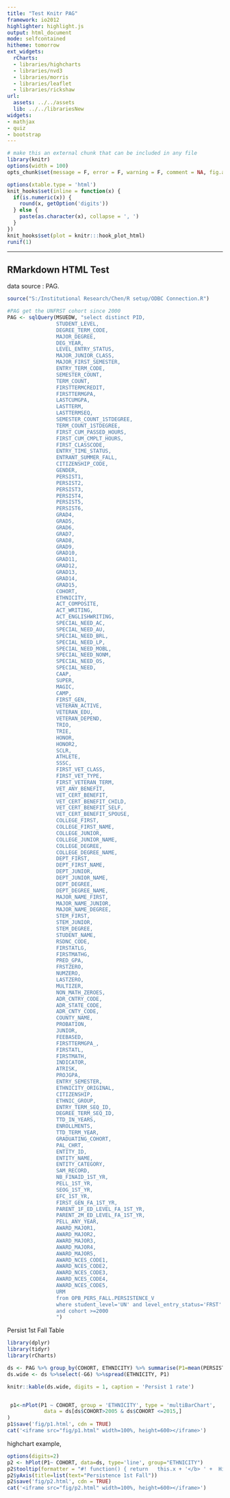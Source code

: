 ```yaml
---
title: "Test Knitr PAG"
framework: io2012
highlighter: highlight.js
output: html_document
mode: selfcontained
hitheme: tomorrow
ext_widgets:
  rCharts:
  - libraries/highcharts
  - libraries/nvd3
  - libraries/morris
  - libraries/leaflet
  - libraries/rickshaw
url:
  assets: ../../assets
  lib: ../../librariesNew
widgets:
- mathjax
- quiz
- bootstrap
---
```




```r
# make this an external chunk that can be included in any file
library(knitr)
options(width = 100)
opts_chunk$set(message = F, error = F, warning = F, comment = NA, fig.align = 'center', dpi = 100, tidy = F, cache.path = '.cache/', fig.path = 'fig/')

options(xtable.type = 'html')
knit_hooks$set(inline = function(x) {
  if(is.numeric(x)) {
    round(x, getOption('digits'))
  } else {
    paste(as.character(x), collapse = ', ')
  }
})
knit_hooks$set(plot = knitr:::hook_plot_html)
runif(1)
```

---


## RMarkdown HTML Test

data source : PAG.

```r
source("S:/Institutional Research/Chen/R setup/ODBC Connection.R")

#PAG get the UNFRST cohort since 2000
PAG <- sqlQuery(MSUEDW, "select distinct PID,
                STUDENT_LEVEL,
                DEGREE_TERM_CODE,
                MAJOR_DEGREE,
                DEG_YEAR,
                LEVEL_ENTRY_STATUS,
                MAJOR_JUNIOR_CLASS,
                MAJOR_FIRST_SEMESTER,
                ENTRY_TERM_CODE,
                SEMESTER_COUNT,
                TERM_COUNT,
                FIRSTTERMCREDIT,
                FIRSTTERMGPA,
                LASTCUMGPA,
                LASTTERM,
                LASTTERMSEQ,
                SEMESTER_COUNT_1STDEGREE,
                TERM_COUNT_1STDEGREE,
                FIRST_CUM_PASSED_HOURS,
                FIRST_CUM_CMPLT_HOURS,
                FIRST_CLASSCODE,
                ENTRY_TIME_STATUS,
                ENTRANT_SUMMER_FALL,
                CITIZENSHIP_CODE,
                GENDER,
                PERSIST1,
                PERSIST2,
                PERSIST3,
                PERSIST4,
                PERSIST5,
                PERSIST6,
                GRAD4,
                GRAD5,
                GRAD6,
                GRAD7,
                GRAD8,
                GRAD9,
                GRAD10,
                GRAD11,
                GRAD12,
                GRAD13,
                GRAD14,
                GRAD15,
                COHORT,
                ETHNICITY,
                ACT_COMPOSITE,
                ACT_WRITING,
                ACT_ENGLISHWRITING,
                SPECIAL_NEED_AC,
                SPECIAL_NEED_AU,
                SPECIAL_NEED_BRL,
                SPECIAL_NEED_LP,
                SPECIAL_NEED_MOBL,
                SPECIAL_NEED_NONM,
                SPECIAL_NEED_OS,
                SPECIAL_NEED,
                CAAP,
                SUPER,
                MAGIC,
                CAMP,
                FIRST_GEN,
                VETERAN_ACTIVE,
                VETERAN_EDU,
                VETERAN_DEPEND,
                TRIO,
                TRIE,
                HONOR,
                HONOR2,
                SCLR,
                ATHLETE,
                SSSC,
                FIRST_VET_CLASS,
                FIRST_VET_TYPE,
                FIRST_VETERAN_TERM,
                VET_ANY_BENEFIT,
                VET_CERT_BENEFIT,
                VET_CERT_BENEFIT_CHILD,
                VET_CERT_BENEFIT_SELF,
                VET_CERT_BENEFIT_SPOUSE,
                COLLEGE_FIRST,
                COLLEGE_FIRST_NAME,
                COLLEGE_JUNIOR,
                COLLEGE_JUNIOR_NAME,
                COLLEGE_DEGREE,
                COLLEGE_DEGREE_NAME,
                DEPT_FIRST,
                DEPT_FIRST_NAME,
                DEPT_JUNIOR,
                DEPT_JUNIOR_NAME,
                DEPT_DEGREE,
                DEPT_DEGREE_NAME,
                MAJOR_NAME_FIRST,
                MAJOR_NAME_JUNIOR,
                MAJOR_NAME_DEGREE,
                STEM_FIRST,
                STEM_JUNIOR,
                STEM_DEGREE,
                STUDENT_NAME,
                RSDNC_CODE,
                FIRSTATLG,
                FIRSTMATHG,
                PRED_GPA,
                FRSTZERO,
                NUMZERO,
                LASTZERO,
                MULTIZER,
                NON_MATH_ZEROES,
                ADR_CNTRY_CODE,
                ADR_STATE_CODE,
                ADR_CNTY_CODE,
                COUNTY_NAME,
                PROBATION,
                JUNIOR,
                FEEBASED,
                FIRSTTERMGPA_,
                FIRSTATL,
                FIRSTMATH,
                INDICATOR,
                ATRISK,
                PROJGPA,
                ENTRY_SEMESTER,
                ETHNICITY_ORIGINAL,
                CITIZENSHIP,
                ETHNIC_GROUP,
                ENTRY_TERM_SEQ_ID,
                DEGREE_TERM_SEQ_ID,
                TTD_IN_YEARS,
                ENROLLMENTS,
                TTD_TERM_YEAR,
                GRADUATING_COHORT,
                PAL_CHRT,
                ENTITY_ID,
                ENTITY_NAME,
                ENTITY_CATEGORY,
                SAM_RECORD,
                NB_FINAID_1ST_YR,
                PELL_1ST_YR,
                SEOG_1ST_YR,
                EFC_1ST_YR,
                FIRST_GEN_FA_1ST_YR,
                PARENT_1F_ED_LEVEL_FA_1ST_YR,
                PARENT_2M_ED_LEVEL_FA_1ST_YR,
                PELL_ANY_YEAR,
                AWARD_MAJOR1,
                AWARD_MAJOR2,
                AWARD_MAJOR3,
                AWARD_MAJOR4,
                AWARD_MAJOR5,
                AWARD_NCES_CODE1,
                AWARD_NCES_CODE2,
                AWARD_NCES_CODE3,
                AWARD_NCES_CODE4,
                AWARD_NCES_CODE5,
                URM
                from OPB_PERS_FALL.PERSISTENCE_V
                where student_level='UN' and level_entry_status='FRST' and (ENTRANT_SUMMER_FALL='Y' or substr(ENTRY_TERM_CODE,1,1)='F')
                and cohort >=2000 
                ")
```

Persist 1st Fall Table
```r

library(dplyr)
library(tidyr)
library(rCharts)

ds <- PAG %>% group_by(COHORT, ETHNICITY) %>% summarise(P1=mean(PERSIST1), G6=mean(GRAD6))
ds.wide <- ds %>%select(-G6) %>%spread(ETHNICITY, P1)

knitr::kable(ds.wide, digits = 1, caption = 'Persist 1 rate')



```



```r

 p1<-nPlot(P1 ~ COHORT, group = 'ETHNICITY', type = 'multiBarChart',
            data = ds[ds$COHORT>2005 & ds$COHORT <=2015,]
)
p1$save('fig/p1.html', cdn = TRUE)
cat('<iframe src="fig/p1.html" width=100%, height=600></iframe>')
```


highchart example, 
```r
options(digits=2)
p2 <- hPlot(P1~ COHORT, data=ds, type='line', group="ETHNICITY")
p2$tooltip(formatter = "#! function() { return   this.x + '</b> ' +  Highcharts.numberFormat(this.y, 2); } !#")
p2$yAxis(title=list(text="Persistence 1st Fall"))
p2$save('fig/p2.html', cdn = TRUE)
cat('<iframe src="fig/p2.html" width=100%, height=600></iframe>')

```


